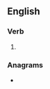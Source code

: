 ==English==

===Verb===
{{head|en|verb form}}

# {{en-third-person singular of|gyrate}}

===Anagrams===
* {{l|en|grayest}}